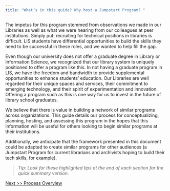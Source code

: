 ```yaml
---
title: "What’s in this guide? Why host a Jumpstart Program? "
---
```


The impetus for this program stemmed from observations we made in our Libraries as well as what we were hearing from our colleagues at peer institutions. Simply put: recruiting for technical positions in libraries is difficult. LIS students have differential opportunities to build the skills they need to be successful in these roles, and we wanted to help fill the gap. 

Even though our university does not offer a graduate degree in Library or Information Science, we recognized that our library system is uniquely positioned to offer a program like this. In not having a graduate program in LIS, we have the freedom and bandwidth to provide supplemental opportunities to enhance students’ education. Our Libraries are well regarded for their unique spaces and services, their commitment to emerging technology, and their spirit of experimentation and innovation. Offering a program such as this is one way for us to invest in the future of library school graduates. 

We believe that there is value in building a network of similar programs across organizations. This guide details our process for conceptualizing, planning, hosting, and assessing this program in the hopes that this information will be useful for others looking to begin similar programs at their institutions. 

Additionally, we anticipate that the framework presented in this document could be adapted to create similar programs for other audiences (a Jumpstart Program for current librarians and archivists hoping to build their tech skills, for example). 


> <i>Tip: Look for these highlighted tips at the end of each section for the quick summary version.</i> 

[Next >> Process Overview](https://cullerth.github.io/jumpstart_website/timeline.html)